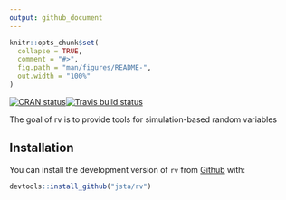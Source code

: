 ```yaml
---
output: github_document
---
```


<!-- README.md is generated from README.Rmd. Please edit that file -->

```r
knitr::opts_chunk$set(
  collapse = TRUE,
  comment = "#>",
  fig.path = "man/figures/README-",
  out.width = "100%"
)
```

[![CRAN status](https://www.r-pkg.org/badges/version/rv)](https://cran.r-project.org/package=rv)[![Travis build status](https://travis-ci.org/jsta/rv.svg?branch=master)](https://travis-ci.org/jsta/rv)

The goal of rv is to provide tools for simulation-based random variables

## Installation

You can install the development version of `rv` from [Github](https://github.com/jsta/rv) with:

``` r
devtools::install_github("jsta/rv")
```
